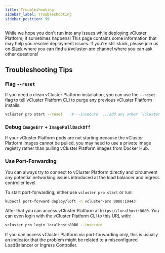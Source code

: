 ```yaml
---
title: Troubleshooting
sidebar_label: Troubleshooting
sidebar_position: 99
---
```



While we hope you don't run into any issues while deploying vCluster Platform, it sometimes happens! This
page contains some information that may help you resolve deployment issues. If you're still
stuck, please join us on [Slack](https://slack.loft.sh/) where you can find a #vcluster-pro channel
where you can ask other questions!

## Troubleshooting Tips

### Flag `--reset`

If you need a clean vCluster Platform installation, you can use the `--reset` flag to tell vCluster Platform CLI to purge
any previous vCluster Platform installs:

```bash
vcluster pro start --reset    # --insecure  ...add any other `vcluster pro start` flags if needed
```

### Debug `ImageErr` + `ImagePullBackOff`

If your vCluster Platform pods are not starting because the vCluster Platform images cannot be pulled, you may need to
use a private image registry rather than
pulling vCluster Platform images from Docker Hub.

### Use Port-Forwarding

You can always try to connect to vCluster Platform directly and circumvent any potential networking issues
introduced at the load balancer and ingress controller level.

To start port-forwarding, either use `vcluster pro start` or run:

```bash
kubectl port-forward deploy/loft -n vcluster-pro 8080:10443
```

After that you can access vCluster Platform at `https://localhost:8080`. You can even login with the vCluster Platform CLI
to this URL with:

```bash
vcluster pro login localhost:8080 --insecure
```

If you can access vCluster Platform via port-forwarding only, this is usually an indicator that the problem
might be related to a misconfigured LoadBalancer or Ingress Controller.
